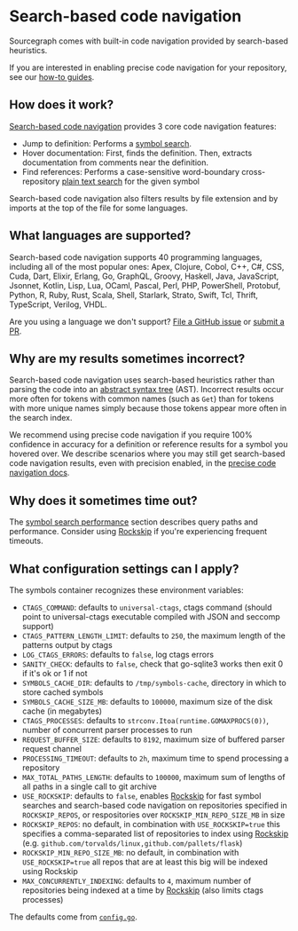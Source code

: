 # Search-based code navigation

Sourcegraph comes with built-in code navigation provided by search-based heuristics.

If you are interested in enabling precise code navigation for your repository, see our [how-to guides](/code_navigation/how-to/).

## How does it work?

[Search-based code navigation](https://github.com/sourcegraph/sourcegraph-basic-code-intel) provides 3 core code navigation features:

- Jump to definition: Performs a [symbol search](/code_search/explanations/features#symbol-search).
- Hover documentation: First, finds the definition. Then, extracts documentation from comments near the definition.
- Find references: Performs a case-sensitive word-boundary cross-repository [plain text search](/code_search/explanations/features#powerful-flexible-queries) for the given symbol

Search-based code navigation also filters results by file extension and by imports at the top of the file for some languages.

## What languages are supported?

Search-based code navigation supports 40 programming languages, including all of the most popular ones: Apex, Clojure, Cobol, C++, C#, CSS, Cuda, Dart, Elixir, Erlang, Go, GraphQL, Groovy, Haskell, Java, JavaScript, Jsonnet, Kotlin, Lisp, Lua, OCaml, Pascal, Perl, PHP, PowerShell, Protobuf, Python, R, Ruby, Rust, Scala, Shell, Starlark, Strato, Swift, Tcl, Thrift, TypeScript, Verilog, VHDL.

Are you using a language we don't support? [File a GitHub issue](https://github.com/sourcegraph/sourcegraph/issues/new/choose) or [submit a PR](https://github.com/sourcegraph/sourcegraph-basic-code-intel#adding-a-new-sourcegraphsourcegraph-lang-extension).

## Why are my results sometimes incorrect?

Search-based code navigation uses search-based heuristics rather than parsing the code into an [abstract syntax tree](https://en.wikipedia.org/wiki/Abstract_syntax_tree) (AST). Incorrect results occur more often for tokens with common names (such as `Get`) than for tokens with more unique names simply because those tokens appear more often in the search index.

We recommend using precise code navigation if you require 100% confidence in accuracy for a definition or reference results for a symbol you hovered over. We describe scenarios where you may still get search-based code navigation results, even with precision enabled, in the [precise code navigation docs](/code_navigation/explanations/precise_code_navigation).

## Why does it sometimes time out?

The [symbol search performance](/code_navigation/explanations/features#symbol-search-behavior-and-performance) section describes query paths and performance. Consider using [Rockskip](/code_navigation/explanations/rockskip) if you're experiencing frequent timeouts.

## What configuration settings can I apply?

The symbols container recognizes these environment variables:

- `CTAGS_COMMAND`: defaults to `universal-ctags`, ctags command (should point to universal-ctags executable compiled with JSON and seccomp support)
- `CTAGS_PATTERN_LENGTH_LIMIT`: defaults to `250`, the maximum length of the patterns output by ctags
- `LOG_CTAGS_ERRORS`: defaults to `false`, log ctags errors
- `SANITY_CHECK`: defaults to `false`, check that go-sqlite3 works then exit 0 if it's ok or 1 if not
- `SYMBOLS_CACHE_DIR`: defaults to `/tmp/symbols-cache`, directory in which to store cached symbols
- `SYMBOLS_CACHE_SIZE_MB`: defaults to `100000`, maximum size of the disk cache (in megabytes)
- `CTAGS_PROCESSES`: defaults to `strconv.Itoa(runtime.GOMAXPROCS(0))`, number of concurrent parser processes to run
- `REQUEST_BUFFER_SIZE`: defaults to `8192`, maximum size of buffered parser request channel
- `PROCESSING_TIMEOUT`: defaults to `2h`, maximum time to spend processing a repository
- `MAX_TOTAL_PATHS_LENGTH`: defaults to `100000`, maximum sum of lengths of all paths in a single call to git archive
- `USE_ROCKSKIP`: defaults to `false`, enables [Rockskip](/code_navigation/explanations/rockskip) for fast symbol searches and search-based code navigation on repositories specified in `ROCKSKIP_REPOS`, or respositories over `ROCKSKIP_MIN_REPO_SIZE_MB` in size
- `ROCKSKIP_REPOS`: no default, in combination with `USE_ROCKSKIP=true` this specifies a comma-separated list of repositories to index using [Rockskip](/code_navigation/explanations/rockskip) (e.g. `github.com/torvalds/linux,github.com/pallets/flask`)
- `ROCKSKIP_MIN_REPO_SIZE_MB`: no default, in combination with `USE_ROCKSKIP=true` all repos that are at least this big will be indexed using Rockskip
- `MAX_CONCURRENTLY_INDEXING`: defaults to `4`, maximum number of repositories being indexed at a time by [Rockskip](/code_navigation/explanations/rockskip) (also limits ctags processes)

The defaults come from [`config.go`](https://github.com/sourcegraph/sourcegraph/blob/eea895ae1a8acef08370a5cc6f24bdc7c66cb4ed/cmd/symbols/config.go#L42-L59).
